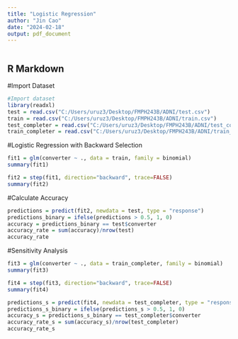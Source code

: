 ---
title: "Logistic Regression"
author: "Jin Cao"
date: "2024-02-18"
output: pdf_document
---

```{r setup, include=FALSE}
```

## R Markdown

#Import Dataset
```{r}
#Import dataset
library(readxl)
test = read.csv("C:/Users/uruz3/Desktop/FMPH243B/ADNI/test.csv")
train = read.csv("C:/Users/uruz3/Desktop/FMPH243B/ADNI/train.csv")
test_completer = read.csv("C:/Users/uruz3/Desktop/FMPH243B/ADNI/test_completer.csv")
train_completer = read.csv("C:/Users/uruz3/Desktop/FMPH243B/ADNI/train_completer.csv")
```

#Logistic Regression with Backward Selection
```{r}
fit1 = glm(converter ~ ., data = train, family = binomial)
summary(fit1)

fit2 = step(fit1, direction="backward", trace=FALSE)
summary(fit2)
```

#Calculate Accuracy
```{r}
predictions = predict(fit2, newdata = test, type = "response")
predictions_binary = ifelse(predictions > 0.5, 1, 0)
accuracy = predictions_binary == test$converter
accuracy_rate = sum(accuracy)/nrow(test)
accuracy_rate
```

#Sensitivity Analysis
```{r}
fit3 = glm(converter ~ ., data = train_completer, family = binomial)
summary(fit3)

fit4 = step(fit3, direction="backward", trace=FALSE)
summary(fit4)

predictions_s = predict(fit4, newdata = test_completer, type = "response")
predictions_s_binary = ifelse(predictions_s > 0.5, 1, 0)
accuracy_s = predictions_s_binary == test_completer$converter
accuracy_rate_s = sum(accuracy_s)/nrow(test_completer)
accuracy_rate_s
```